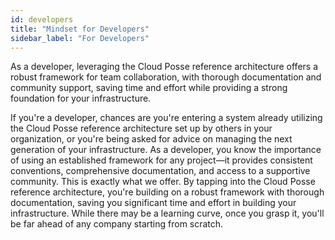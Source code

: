 ```yaml
---
id: developers
title: "Mindset for Developers"
sidebar_label: "For Developers"
---
```


<Intro>
As a developer, leveraging the Cloud Posse reference architecture offers a robust framework for team collaboration, with thorough documentation and community support, saving time and effort while providing a strong foundation for your infrastructure.
</Intro>

If you're a developer, chances are you're entering a system already utilizing the Cloud Posse reference architecture set up by others in your organization, or you're being asked for advice on managing the next generation of your infrastructure. As a developer, you know the importance of using an established framework for any project—it provides consistent conventions, comprehensive documentation, and access to a supportive community. This is exactly what we offer. By tapping into the Cloud Posse reference architecture, you're building on a robust framework with thorough documentation, saving you significant time and effort in building your infrastructure. While there may be a learning curve, once you grasp it, you'll be far ahead of any company starting from scratch.
